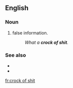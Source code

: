 ==English==

===Noun===
{{en-noun|head=[[crock]] [[of]] [[shit]]|crocks of shit}}

# {{lb|en|vulgar|slang}} false information.
#: ''What a '''crock of shit'''.''

===See also===
* {{l|en|shitload}}
* {{l|en|pile of shit}}

[[fr:crock of shit]]